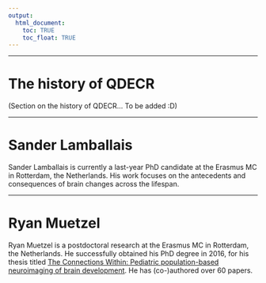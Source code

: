 ```yaml
---
output: 
  html_document:
    toc: TRUE
    toc_float: TRUE
---
```


---

# The history of QDECR

(Section on the history of QDECR... To be added :D)

---

# Sander Lamballais

Sander Lamballais is currently a last-year PhD candidate at the Erasmus MC in Rotterdam, the Netherlands. His work focuses on the antecedents and consequences of brain changes across the lifespan.

---

# Ryan Muetzel

Ryan Muetzel is a postdoctoral research at the Erasmus MC in Rotterdam, the Netherlands. He successfully obtained his PhD degree in 2016, for his thesis titled [The Connections Within: Pediatric population-based neuroimaging of brain development](https://www.generationr.nl/wp-content/uploads/2017/03/Proefschrift-Muetzel.compressed.pdf). He has (co-)authored over 60 papers.